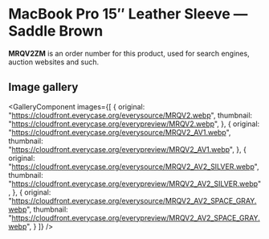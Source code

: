 
# MacBook Pro 15″ Leather Sleeve — Saddle Brown

<Callout type='info' emoji='👉🏻'>**MRQV2ZM** is an order number for this product, used for search engines, auction websites and such.</Callout>

## Image gallery

<GalleryComponent
    images={[
      {
        original: "https://cloudfront.everycase.org/everysource/MRQV2.webp",
        thumbnail: "https://cloudfront.everycase.org/everypreview/MRQV2.webp",
      },
      {
        original: "https://cloudfront.everycase.org/everysource/MRQV2_AV1.webp",
        thumbnail: "https://cloudfront.everycase.org/everypreview/MRQV2_AV1.webp",
      },
      {
        original: "https://cloudfront.everycase.org/everysource/MRQV2_AV2_SILVER.webp",
        thumbnail: "https://cloudfront.everycase.org/everypreview/MRQV2_AV2_SILVER.webp",
      },
      {
        original: "https://cloudfront.everycase.org/everysource/MRQV2_AV2_SPACE_GRAY.webp",
        thumbnail: "https://cloudfront.everycase.org/everypreview/MRQV2_AV2_SPACE_GRAY.webp",
      }
    ]}
  />
